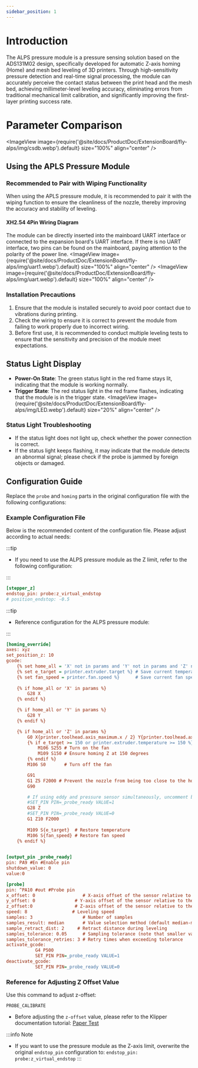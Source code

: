 ```yaml
---
sidebar_position: 1
---
```


# Introduction
The ALPS pressure module is a pressure sensing solution based on the ADS131M02 design, specifically developed for automatic Z-axis homing (Home) and mesh bed leveling of 3D printers. Through high-sensitivity pressure detection and real-time signal processing, the module can accurately perceive the contact status between the print head and the mesh bed, achieving millimeter-level leveling accuracy, eliminating errors from traditional mechanical limit calibration, and significantly improving the first-layer printing success rate.

# Parameter Comparison
<ImageView image={require('@site/docs/ProductDoc/ExtensionBoard/fly-alps/img/csdb.webp').default} size="100%" align="center" />

## Using the APLS Pressure Module

### Recommended to Pair with Wiping Functionality
When using the APLS pressure module, it is recommended to pair it with the wiping function to ensure the cleanliness of the nozzle, thereby improving the accuracy and stability of leveling.

#### XH2.54 4Pin Wiring Diagram
The module can be directly inserted into the mainboard UART interface or connected to the expansion board's UART interface. If there is no UART interface, two pins can be found on the mainboard, paying attention to the polarity of the power line.
<ImageView image={require('@site/docs/ProductDoc/ExtensionBoard/fly-alps/img/uart1.webp').default} size="100%" align="center" />
<ImageView image={require('@site/docs/ProductDoc/ExtensionBoard/fly-alps/img/uart.webp').default} size="100%" align="center" />

### Installation Precautions
1. Ensure that the module is installed securely to avoid poor contact due to vibrations during printing.
2. Check the wiring to ensure it is correct to prevent the module from failing to work properly due to incorrect wiring.
3. Before first use, it is recommended to conduct multiple leveling tests to ensure that the sensitivity and precision of the module meet expectations.

## Status Light Display
- **Power-On State**: The green status light in the red frame stays lit, indicating that the module is working normally.
- **Trigger State**: The red status light in the red frame flashes, indicating that the module is in the trigger state.
<ImageView image={require('@site/docs/ProductDoc/ExtensionBoard/fly-alps/img/LED.webp').default} size="20%" align="center" />

### Status Light Troubleshooting
- If the status light does not light up, check whether the power connection is correct.
- If the status light keeps flashing, it may indicate that the module detects an abnormal signal; please check if the probe is jammed by foreign objects or damaged.

## Configuration Guide
Replace the `probe` and `homing` parts in the original configuration file with the following configurations:

### Example Configuration File
Below is the recommended content of the configuration file. Please adjust according to actual needs:

:::tip

- If you need to use the ALPS pressure module as the Z limit, refer to the following configuration:

:::
```cfg
[stepper_z]
endstop_pin: probe:z_virtual_endstop
# position_endstop: -0.5  
```
:::tip

- Reference configuration for the ALPS pressure module:

:::

```cfg
[homing_override]
axes: xyz
set_position_z: 10
gcode:
    {% set home_all = 'X' not in params and 'Y' not in params and 'Z' not in params %}
    {% set e_target = printer.extruder.target %} # Save current temperature
    {% set fan_speed = printer.fan.speed %}      # Save current fan speed
    
    {% if home_all or 'X' in params %}
        G28 X
    {% endif %}

    {% if home_all or 'Y' in params %}
        G28 Y
    {% endif %}

    {% if home_all or 'Z' in params %}
        G0 X{printer.toolhead.axis_maximum.x / 2} Y{printer.toolhead.axis_maximum.y / 2} F6000
        {% if e_target >= 150 or printer.extruder.temperature >= 150 %}
            M106 S255 # Turn on the fan
            M109 S150 # Ensure homing Z at 150 degrees
        {% endif %}
        M106 S0       # Turn off the fan

        G91
        G1 Z5 F2000 # Prevent the nozzle from being too close to the hotbed, pull away in advance
        G90

        # If using eddy and pressure sensor simultaneously, uncomment below
        #SET_PIN PIN=_probe_ready VALUE=1 
        G28 Z 
        #SET_PIN PIN=_probe_ready VALUE=0
        G1 Z10 F2000
        
        M109 S{e_target}  # Restore temperature
        M106 S{fan_speed} # Restore fan speed
    {% endif %}
        

[output_pin _probe_ready]
pin: PA9 #En #Enable pin
shutdown_value: 0
value:0

[probe]
pin: ^PA10 #out #Probe pin
x_offset: 0                  # X-axis offset of the sensor relative to the nozzle
y_offset: 0               # Y-axis offset of the sensor relative to the nozzle
z_offset:0                # Z-axis offset of the sensor relative to the nozzle
speed: 8                 # Leveling speed
samples: 3                   # Number of samples
samples_result: median       # Value selection method (default median-median value)
sample_retract_dist: 2     # Retract distance during leveling
samples_tolerance: 0.05      # Sampling tolerance (note that smaller values may increase the number of samples)
samples_tolerance_retries: 3 # Retry times when exceeding tolerance
activate_gcode:
           G4 P500
           SET_PIN PIN=_probe_ready VALUE=1
deactivate_gcode:
           SET_PIN PIN=_probe_ready VALUE=0  

```

### Reference for Adjusting Z Offset Value
Use this command to adjust z-offset:
```gcode
PROBE_CALIBRATE
```

- Before adjusting the `z-offset` value, please refer to the Klipper documentation tutorial: [Paper Test](https://www.klipper3d.org/Bed_Level.html#the-paper-test)

:::info Note
- If you want to use the pressure module as the Z-axis limit, overwrite the original `endstop_pin` configuration to: `endstop_pin: probe:z_virtual_endstop`
:::
